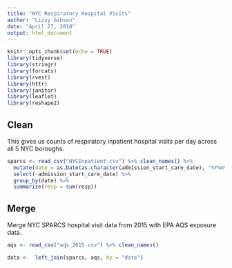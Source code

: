 ```yaml
---
title: "NYC Respiratory Hospital Visits"
author: "Lizzy Gibson"
date: "April 27, 2018"
output: html_document
---
```


```r
knitr::opts_chunk$set(echo = TRUE)
library(tidyverse)
library(stringr)
library(forcats)
library(rvest)
library(httr)
library(janitor)
library(leaflet)
library(reshape2)
```

## Clean

This gives us counts of respiratory inpatient hospital visits per day across all 5 NYC boroughs.

```r
sparcs <- read_csv("NYCInpatient.csv") %>% clean_names() %>% 
  mutate(date = as.Date(as.character(admission_start_care_date), "%Y%m%d")) %>% 
  select(-admission_start_care_date) %>% 
  group_by(date) %>% 
  summarize(resp = sum(resp))
```

## Merge

Merge NYC SPARCS hospital visit data from 2015 with EPA AQS exposure data.

```r
aqs <- read_csv("aqs_2015.csv") %>% clean_names()

data <-  left_join(sparcs, aqs, by = "date")
```



